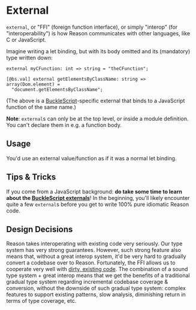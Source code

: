 
# External

`external`, or "FFI" (foreign function interface), or simply "interop" (for "interoperability") is how Reason communicates with other languages, like C or JavaScript.

Imagine writing a let binding, but with its body omitted and its (mandatory) type written down:

```reason
external myCFunction: int => string = "theCFunction";
```

```reason
[@bs.val] external getElementsByClassName: string => array(Dom.element) =
  "document.getElementsByClassName";
```

(The above is a [BuckleScript](/docs/reason-compiler/latest/intro-to-external)-specific external that binds to a JavaScript function of the same name.)

**Note**: `external`s can only be at the top level, or inside a module definition. You can't declare them in e.g. a function body.

## Usage

You'd use an external value/function as if it was a normal let binding.

## Tips & Tricks

If you come from a JavaScript background: **do take some time to learn about the [BuckleScript externals](/docs/reason-compiler/latest/intro-to-external)**! In the beginning, you'll likely encounter quite a few `external`s before you get to write 100% pure idiomatic Reason code.

## Design Decisions

Reason takes interoperating with existing code very seriously. Our type system has very strong guarantees. However, such strong feature also means that, without a great interop system, it'd be very hard to gradually convert a codebase over to Reason. Fortunately, the FFI allows us to cooperate very well with [dirty, existing code](converting-from-js). The combination of a sound type system + great interop means that we get the benefits of a traditional gradual type system regarding incremental codebase coverage & conversion, without the downside of such gradual type system: complex features to support existing patterns, slow analysis, diminishing return in terms of type coverage, etc.
